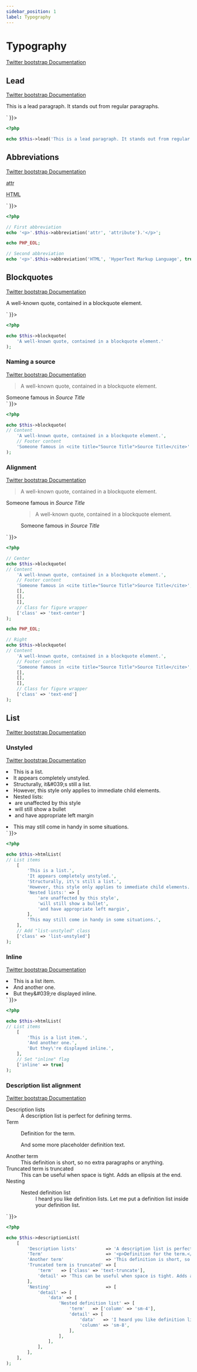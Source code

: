 ```yaml
---
sidebar_position: 1
label: Typography
---
```



# Typography

[Twitter bootstrap Documentation](https://getbootstrap.com/docs/5.1/content/typography/)

## Lead

[Twitter bootstrap Documentation](https://getbootstrap.com/docs/5.1/content/typography/#lead)

<Tabs>
<TabItem value="result" label="Result" default>
  <HtmlCode bootstrapVersion="5.1">
      <div dangerouslySetInnerHTML={{ __html: `<p class="lead">This is a lead paragraph. It stands out from regular paragraphs.</p>` }}></div>
  </HtmlCode>
</TabItem>
<TabItem value="source" label="Source">

```php
<?php

echo $this->lead('This is a lead paragraph. It stands out from regular paragraphs.');

```

</TabItem>
</Tabs>

## Abbreviations

[Twitter bootstrap Documentation](https://getbootstrap.com/docs/5.1/content/typography/#abbreviations)

<Tabs>
<TabItem value="result" label="Result" default>
  <HtmlCode bootstrapVersion="5.1">
      <div dangerouslySetInnerHTML={{ __html: `<p>
  <abbr title="attribute">attr</abbr>
</p>
<p>
  <abbr class="initialism" title="HyperText Markup Language">HTML</abbr>
</p>` }}></div>
  </HtmlCode>
</TabItem>
<TabItem value="source" label="Source">

```php
<?php

// First abbreviation
echo '<p>'.$this->abbreviation('attr', 'attribute').'</p>';

echo PHP_EOL;

// Second abbreviation
echo '<p>'.$this->abbreviation('HTML', 'HyperText Markup Language', true).'</p>';

```

</TabItem>
</Tabs>

## Blockquotes

[Twitter bootstrap Documentation](https://getbootstrap.com/docs/5.1/content/typography/#blockquotes)

<Tabs>
<TabItem value="result" label="Result" default>
  <HtmlCode bootstrapVersion="5.1">
      <div dangerouslySetInnerHTML={{ __html: `<blockquote class="blockquote">
    <p>A well-known quote, contained in a blockquote element.</p>
</blockquote>` }}></div>
  </HtmlCode>
</TabItem>
<TabItem value="source" label="Source">

```php
<?php

echo $this->blockquote(
    'A well-known quote, contained in a blockquote element.'
);

```

</TabItem>
</Tabs>

### Naming a source

[Twitter bootstrap Documentation](https://getbootstrap.com/docs/5.1/content/typography/#naming-a-source)

<Tabs>
<TabItem value="result" label="Result" default>
  <HtmlCode bootstrapVersion="5.1">
      <div dangerouslySetInnerHTML={{ __html: `<figure>
    <blockquote class="blockquote">
        <p>A well-known quote, contained in a blockquote element.</p>
    </blockquote>
    <figcaption class="blockquote-footer">Someone famous in <cite title="Source Title">Source Title</cite></figcaption>
</figure>` }}></div>
  </HtmlCode>
</TabItem>
<TabItem value="source" label="Source">

```php
<?php

echo $this->blockquote(
// Content
    'A well-known quote, contained in a blockquote element.',
    // Footer content
    'Someone famous in <cite title="Source Title">Source Title</cite>'
);

```

</TabItem>
</Tabs>

### Alignment

[Twitter bootstrap Documentation](https://getbootstrap.com/docs/5.1/content/typography/#alignment)

<Tabs>
<TabItem value="result" label="Result" default>
  <HtmlCode bootstrapVersion="5.1">
      <div dangerouslySetInnerHTML={{ __html: `<figure class="text-center">
    <blockquote class="blockquote">
        <p>A well-known quote, contained in a blockquote element.</p>
    </blockquote>
    <figcaption class="blockquote-footer">Someone famous in <cite title="Source Title">Source Title</cite></figcaption>
</figure>
<figure class="text-end">
    <blockquote class="blockquote">
        <p>A well-known quote, contained in a blockquote element.</p>
    </blockquote>
    <figcaption class="blockquote-footer">Someone famous in <cite title="Source Title">Source Title</cite></figcaption>
</figure>` }}></div>
  </HtmlCode>
</TabItem>
<TabItem value="source" label="Source">

```php
<?php

// Center
echo $this->blockquote(
// Content
    'A well-known quote, contained in a blockquote element.',
    // Footer content
    'Someone famous in <cite title="Source Title">Source Title</cite>',
    [],
    [],
    [],
    // Class for figure wrapper
    ['class' => 'text-center']
);

echo PHP_EOL;

// Right
echo $this->blockquote(
// Content
    'A well-known quote, contained in a blockquote element.',
    // Footer content
    'Someone famous in <cite title="Source Title">Source Title</cite>',
    [],
    [],
    [],
    // Class for figure wrapper
    ['class' => 'text-end']
);

```

</TabItem>
</Tabs>

## List

[Twitter bootstrap Documentation](https://getbootstrap.com/docs/5.1/content/typography/#lists)

### Unstyled

[Twitter bootstrap Documentation](https://getbootstrap.com/docs/5.1/content/typography/#unstyled)

<Tabs>
<TabItem value="result" label="Result" default>
  <HtmlCode bootstrapVersion="5.1">
      <div dangerouslySetInnerHTML={{ __html: `<ul class="list-unstyled">
    <li>This is a list.</li>
    <li>It appears completely unstyled.</li>
    <li>Structurally, it&amp;#039;s still a list.</li>
    <li>However, this style only applies to immediate child elements.</li>
    <li>
        Nested lists:
        <ul class="list-unstyled">
            <li>are unaffected by this style</li>
            <li>will still show a bullet</li>
            <li>and have appropriate left margin</li>
        </ul>
    </li>
    <li>This may still come in handy in some situations.</li>
</ul>` }}></div>
  </HtmlCode>
</TabItem>
<TabItem value="source" label="Source">

```php
<?php

echo $this->htmlList(
// List items
    [
        'This is a list.',
        'It appears completely unstyled.',
        'Structurally, it\'s still a list.',
        'However, this style only applies to immediate child elements.',
        'Nested lists:' => [
            'are unaffected by this style',
            'will still show a bullet',
            'and have appropriate left margin',
        ],
        'This may still come in handy in some situations.',
    ],
    // Add "list-unstyled" class
    ['class' => 'list-unstyled']
);

```

</TabItem>
</Tabs>

### Inline

[Twitter bootstrap Documentation](https://getbootstrap.com/docs/5.1/content/typography/#inline)

<Tabs>
<TabItem value="result" label="Result" default>
  <HtmlCode bootstrapVersion="5.1">
      <div dangerouslySetInnerHTML={{ __html: `<ul class="list-inline">
    <li class="list-inline-item">This is a list item.</li>
    <li class="list-inline-item">And another one.</li>
    <li class="list-inline-item">But they&amp;#039;re displayed inline.</li>
</ul>` }}></div>
  </HtmlCode>
</TabItem>
<TabItem value="source" label="Source">

```php
<?php

echo $this->htmlList(
// List items
    [
        'This is a list item.',
        'And another one.',
        'But they\'re displayed inline.',
    ],
    // Set "inline" flag
    ['inline' => true]
);

```

</TabItem>
</Tabs>

### Description list alignment

[Twitter bootstrap Documentation](https://getbootstrap.com/docs/5.1/content/typography/#description-list-alignment)

<Tabs>
<TabItem value="result" label="Result" default>
  <HtmlCode bootstrapVersion="5.1">
      <div dangerouslySetInnerHTML={{ __html: `<dl class="row">
    <dt class="col-sm-3">Description lists</dt>
    <dd class="col-sm-9">A description list is perfect for defining terms.</dd>
    <dt class="col-sm-3">Term</dt>
    <dd class="col-sm-9">
        <p>Definition for the term.</p>
        <p>And some more placeholder definition text.</p>
    </dd>
    <dt class="col-sm-3">Another term</dt>
    <dd class="col-sm-9">This definition is short, so no extra paragraphs or anything.</dd>
    <dt class="col-sm-3 text-truncate">Truncated term is truncated</dt>
    <dd class="col-sm-9">This can be useful when space is tight. Adds an ellipsis at the end.</dd>
    <dt class="col-sm-3">Nesting</dt>
    <dd class="col-sm-9">
        <dl class="row">
            <dt class="col-sm-4">Nested definition list</dt>
            <dd class="col-sm-8">I heard you like definition lists. Let me put a definition list inside your definition list.</dd>
        </dl>
    </dd>
</dl>` }}></div>
  </HtmlCode>
</TabItem>
<TabItem value="source" label="Source">

```php
<?php

echo $this->descriptionList(
    [
        'Description lists'           => 'A description list is perfect for defining terms.',
        'Term'                        => '<p>Definition for the term.</p>'.'<p>And some more placeholder definition text.</p>',
        'Another term'                => 'This definition is short, so no extra paragraphs or anything.',
        'Truncated term is truncated' => [
            'term'   => ['class' => 'text-truncate'],
            'detail' => 'This can be useful when space is tight. Adds an ellipsis at the end.',
        ],
        'Nesting'                     => [
            'detail' => [
                'data' => [
                    'Nested definition list' => [
                        'term'   => ['column' => 'sm-4'],
                        'detail' => [
                            'data'   => 'I heard you like definition lists. '.'Let me put a definition list inside your definition list.',
                            'column' => 'sm-8',
                        ],
                    ],
                ],
            ],
        ],
    ],
);

```

</TabItem>
</Tabs>

